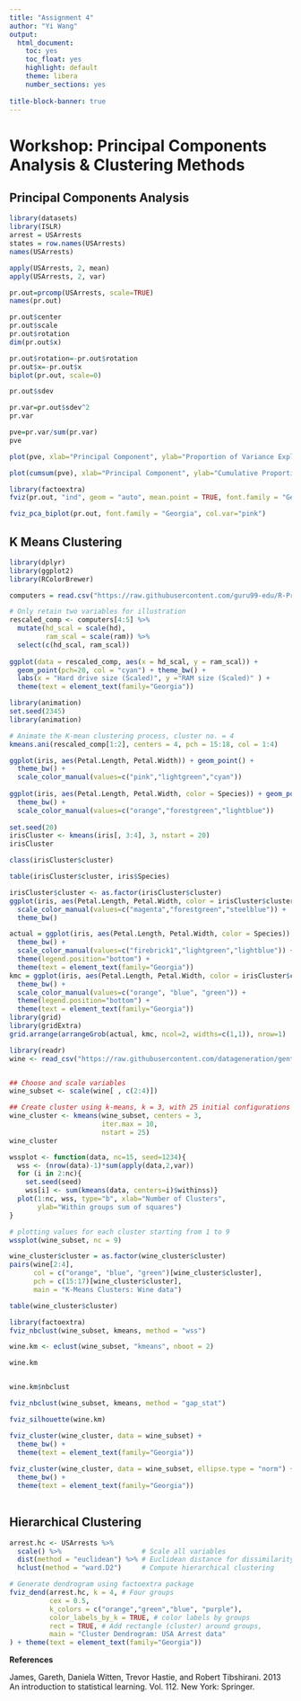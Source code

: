 ```yaml
---
title: "Assignment 4"
author: "Yi Wang"
output: 
  html_document: 
    toc: yes
    toc_float: yes
    highlight: default
    theme: libera
    number_sections: yes
 
title-block-banner: true
---
```




# Workshop: Principal Components Analysis & Clustering Methods 

## Principal Components Analysis

```R
library(datasets)
library(ISLR)
arrest = USArrests
states = row.names(USArrests)
names(USArrests)

apply(USArrests, 2, mean)
apply(USArrests, 2, var)

pr.out=prcomp(USArrests, scale=TRUE)
names(pr.out)

pr.out$center
pr.out$scale
pr.out$rotation
dim(pr.out$x)

pr.out$rotation=-pr.out$rotation
pr.out$x=-pr.out$x
biplot(pr.out, scale=0)

pr.out$sdev

pr.var=pr.out$sdev^2
pr.var

pve=pr.var/sum(pr.var)
pve

plot(pve, xlab="Principal Component", ylab="Proportion of Variance Explained", ylim=c(0,1),type='b')

plot(cumsum(pve), xlab="Principal Component", ylab="Cumulative Proportion of Variance Explained", ylim=c(0,1),type='b')

library(factoextra)
fviz(pr.out, "ind", geom = "auto", mean.point = TRUE, font.family = "Georgia")

fviz_pca_biplot(pr.out, font.family = "Georgia", col.var="pink")


```

## K Means Clustering

```R
library(dplyr)
library(ggplot2)
library(RColorBrewer)

computers = read.csv("https://raw.githubusercontent.com/guru99-edu/R-Programming/master/computers.csv") 

# Only retain two variables for illustration
rescaled_comp <- computers[4:5] %>%
  mutate(hd_scal = scale(hd),
         ram_scal = scale(ram)) %>%
  select(c(hd_scal, ram_scal))
        
ggplot(data = rescaled_comp, aes(x = hd_scal, y = ram_scal)) +
  geom_point(pch=20, col = "cyan") + theme_bw() +
  labs(x = "Hard drive size (Scaled)", y ="RAM size (Scaled)" ) +
  theme(text = element_text(family="Georgia")) 

library(animation)
set.seed(2345)
library(animation)

# Animate the K-mean clustering process, cluster no. = 4
kmeans.ani(rescaled_comp[1:2], centers = 4, pch = 15:18, col = 1:4) 

ggplot(iris, aes(Petal.Length, Petal.Width)) + geom_point() + 
  theme_bw() +
  scale_color_manual(values=c("pink","lightgreen","cyan"))
  
ggplot(iris, aes(Petal.Length, Petal.Width, color = Species)) + geom_point() + 
  theme_bw() +
  scale_color_manual(values=c("orange","forestgreen","lightblue"))
  
set.seed(20)
irisCluster <- kmeans(iris[, 3:4], 3, nstart = 20)
irisCluster

class(irisCluster$cluster)

table(irisCluster$cluster, iris$Species)

irisCluster$cluster <- as.factor(irisCluster$cluster)
ggplot(iris, aes(Petal.Length, Petal.Width, color = irisCluster$cluster)) + geom_point() +
  scale_color_manual(values=c("magenta","forestgreen","steelblue")) +
  theme_bw()

actual = ggplot(iris, aes(Petal.Length, Petal.Width, color = Species)) + geom_point() + 
  theme_bw() +
  scale_color_manual(values=c("firebrick1","lightgreen","lightblue")) +
  theme(legend.position="bottom") +
  theme(text = element_text(family="Georgia")) 
kmc = ggplot(iris, aes(Petal.Length, Petal.Width, color = irisCluster$cluster)) + geom_point() +
  theme_bw() +
  scale_color_manual(values=c("orange", "blue", "green")) +
  theme(legend.position="bottom") +
  theme(text = element_text(family="Georgia")) 
library(grid)
library(gridExtra)
grid.arrange(arrangeGrob(actual, kmc, ncol=2, widths=c(1,1)), nrow=1)

library(readr)
wine <- read_csv("https://raw.githubusercontent.com/datageneration/gentlemachinelearning/master/data/wine.csv")


## Choose and scale variables
wine_subset <- scale(wine[ , c(2:4)])

## Create cluster using k-means, k = 3, with 25 initial configurations
wine_cluster <- kmeans(wine_subset, centers = 3,
                       iter.max = 10,
                       nstart = 25)
wine_cluster

wssplot <- function(data, nc=15, seed=1234){
  wss <- (nrow(data)-1)*sum(apply(data,2,var))
  for (i in 2:nc){
    set.seed(seed)
    wss[i] <- sum(kmeans(data, centers=i)$withinss)}
  plot(1:nc, wss, type="b", xlab="Number of Clusters",
       ylab="Within groups sum of squares")
}

# plotting values for each cluster starting from 1 to 9
wssplot(wine_subset, nc = 9)

wine_cluster$cluster = as.factor(wine_cluster$cluster)
pairs(wine[2:4],
      col = c("orange", "blue", "green")[wine_cluster$cluster],
      pch = c(15:17)[wine_cluster$cluster],
      main = "K-Means Clusters: Wine data")

table(wine_cluster$cluster)

library(factoextra)
fviz_nbclust(wine_subset, kmeans, method = "wss")

wine.km <- eclust(wine_subset, "kmeans", nboot = 2)

wine.km


wine.km$nbclust

fviz_nbclust(wine_subset, kmeans, method = "gap_stat")

fviz_silhouette(wine.km)

fviz_cluster(wine_cluster, data = wine_subset) + 
  theme_bw() +
  theme(text = element_text(family="Georgia")) 
  
fviz_cluster(wine_cluster, data = wine_subset, ellipse.type = "norm") + 
  theme_bw() +
  theme(text = element_text(family="Georgia")) 
  

```

## Hierarchical Clustering

```r
arrest.hc <- USArrests %>%
  scale() %>%                    # Scale all variables
  dist(method = "euclidean") %>% # Euclidean distance for dissimilarity 
  hclust(method = "ward.D2")     # Compute hierarchical clustering

# Generate dendrogram using factoextra package
fviz_dend(arrest.hc, k = 4, # Four groups
          cex = 0.5, 
          k_colors = c("orange","green","blue", "purple"),
          color_labels_by_k = TRUE, # color labels by groups
          rect = TRUE, # Add rectangle (cluster) around groups,
          main = "Cluster Dendrogram: USA Arrest data"
) + theme(text = element_text(family="Georgia")) 

```

**References**

James, Gareth, Daniela Witten, Trevor Hastie, and Robert Tibshirani. 2013 An introduction to statistical learning. Vol. 112. New York: Springer.